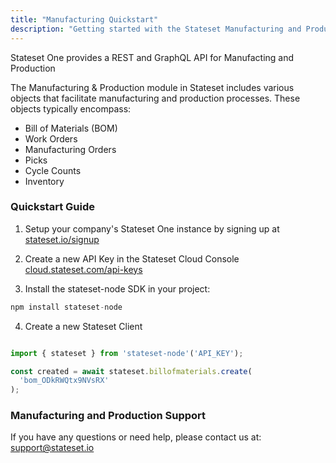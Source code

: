 ```yaml
---
title: "Manufacturing Quickstart"
description: "Getting started with the Stateset Manufacturing and Production API"
---
```


Stateset One provides a REST and GraphQL API for Manufacting and Production

The Manufacturing & Production module in Stateset includes various objects that facilitate manufacturing and production processes. These objects typically encompass:

- Bill of Materials (BOM)
- Work Orders
- Manufacturing Orders
- Picks
- Cycle Counts
- Inventory

### Quickstart Guide

1) Setup your company's Stateset One instance by signing up at <a href="https://stateset.io/signup">stateset.io/signup</a>

2) Create a new API Key in the Stateset Cloud Console <a href="https://cloud.stateset.com/api-keys">cloud.stateset.com/api-keys</a>

3) Install the stateset-node SDK in your project:

```jsx
npm install stateset-node
```

4) Create a new Stateset Client

```jsx

import { stateset } from 'stateset-node'('API_KEY');

const created = await stateset.billofmaterials.create(
  'bom_ODkRWQtx9NVsRX'
);

```
### Manufacturing and Production Support

If you have any questions or need help, please contact us at: <a href="mailTo:support@stateset.io">support@stateset.io</a>